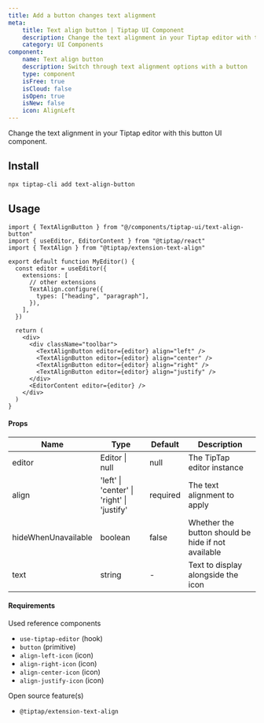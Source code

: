 ```yaml
---
title: Add a button changes text alignment
meta:
    title: Text align button | Tiptap UI Component
    description: Change the text alignment in your Tiptap editor with this button UI component. More in the docs!
    category: UI Components
component:
    name: Text align button
    description: Switch through text alignment options with a button
    type: component
    isFree: true
    isCloud: false
    isOpen: true
    isNew: false
    icon: AlignLeft
---
```


Change the text alignment in your Tiptap editor with this button UI component.

<CodeDemo isScrollable src="https://template.tiptap.dev/preview/tiptap-ui/text-align-button" />

## Install

```bash
npx tiptap-cli add text-align-button
```

## Usage

```tsx
import { TextAlignButton } from "@/components/tiptap-ui/text-align-button"
import { useEditor, EditorContent } from "@tiptap/react"
import { TextAlign } from "@tiptap/extension-text-align"

export default function MyEditor() {
  const editor = useEditor({
    extensions: [
      // other extensions
      TextAlign.configure({
        types: ["heading", "paragraph"],
      }),
    ],
  })

  return (
    <div>
      <div className="toolbar">
        <TextAlignButton editor={editor} align="left" />
        <TextAlignButton editor={editor} align="center" />
        <TextAlignButton editor={editor} align="right" />
        <TextAlignButton editor={editor} align="justify" />
      </div>
      <EditorContent editor={editor} />
    </div>
  )
}
```

#### Props

| Name                | Type                                       | Default  | Description                                        |
| ------------------- | ------------------------------------------ | -------- | -------------------------------------------------- |
| editor              | Editor \| null                             | null     | The TipTap editor instance                         |
| align               | 'left' \| 'center' \| 'right' \| 'justify' | required | The text alignment to apply                        |
| hideWhenUnavailable | boolean                                    | false    | Whether the button should be hide if not available |
| text                | string                                     | -        | Text to display alongside the icon                 |

#### Requirements

Used reference components

- `use-tiptap-editor` (hook)
- `button` (primitive)
- `align-left-icon` (icon)
- `align-right-icon` (icon)
- `align-center-icon` (icon)
- `align-justify-icon` (icon)

Open source feature(s)

- `@tiptap/extension-text-align`